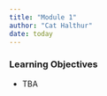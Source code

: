 ```yaml
---
title: "Module 1"
author: "Cat Halthur"
date: today
---
```


::: {.callout-tip}
### Learning Objectives

- TBA
:::

